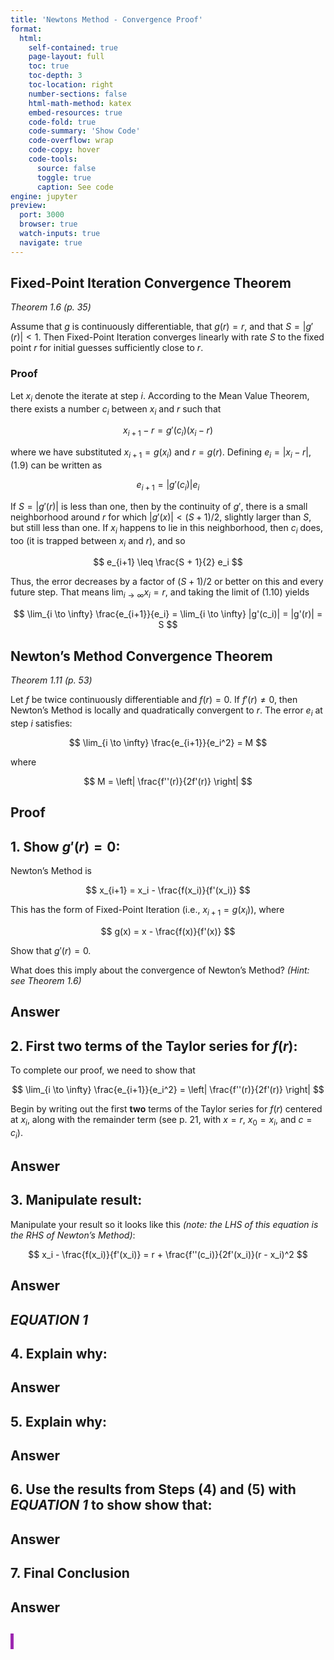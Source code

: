 ```yaml
---
title: 'Newtons Method - Convergence Proof'
format:
  html:
    self-contained: true
    page-layout: full
    toc: true
    toc-depth: 3
    toc-location: right
    number-sections: false
    html-math-method: katex
    embed-resources: true
    code-fold: true
    code-summary: 'Show Code'
    code-overflow: wrap
    code-copy: hover
    code-tools:
      source: false
      toggle: true
      caption: See code
engine: jupyter
preview:
  port: 3000
  browser: true
  watch-inputs: true
  navigate: true
---
```


## **Fixed-Point Iteration Convergence Theorem**

_Theorem 1.6 (p. 35)_

Assume that $g$ is continuously differentiable, that $g(r) = r$, and that $S = |g'(r)| < 1$. Then Fixed-Point Iteration converges linearly with rate $S$ to the fixed point $r$ for initial guesses sufficiently close to $r$.

### **Proof**

Let $x_i$ denote the iterate at step $i$. According to the Mean Value Theorem, there exists a number $c_i$ between $x_i$ and $r$ such that

$$
x_{i+1} - r = g'(c_i)(x_i - r)
$$

where we have substituted $x_{i+1} = g(x_i)$ and $r = g(r)$. Defining $e_i = |x_i - r|$, (1.9) can be written as

$$
e_{i+1} = |g'(c_i)|e_i
$$

If $S = |g'(r)|$ is less than one, then by the continuity of $g'$, there is a small neighborhood around $r$ for which $|g'(x)| < (S + 1)/2$, slightly larger than $S$, but still less than one. If $x_i$ happens to lie in this neighborhood, then $c_i$ does, too (it is trapped between $x_i$ and $r$), and so

$$
e_{i+1} \leq \frac{S + 1}{2} e_i
$$

Thus, the error decreases by a factor of $(S + 1)/2$ or better on this and every future step. That means $\lim_{i \to \infty} x_i = r$, and taking the limit of (1.10) yields

$$
\lim_{i \to \infty} \frac{e_{i+1}}{e_i} = \lim_{i \to \infty} |g'(c_i)| = |g'(r)| = S
$$

## **Newton's Method Convergence Theorem**

_Theorem 1.11 (p. 53)_

Let $f$ be twice continuously differentiable and $f(r) = 0$. If $f'(r) \neq 0$, then Newton’s Method is locally and quadratically convergent to $r$. The error $e_i$ at step $i$ satisfies:

$$
\lim_{i \to \infty} \frac{e_{i+1}}{e_i^2} = M
$$

where

$$
M = \left| \frac{f''(r)}{2f'(r)} \right|
$$

## **Proof**

::: {.callout-note icon=false}

## **1. Show $g'(r) = 0$:**

Newton’s Method is

$$
x_{i+1} = x_i - \frac{f(x_i)}{f'(x_i)}
$$

This has the form of Fixed-Point Iteration (i.e., $x_{i+1} = g(x_i)$), where

$$
g(x) = x - \frac{f(x)}{f'(x)}
$$

Show that $g'(r) = 0$.

What does this imply about the convergence of Newton’s Method? _(Hint: see Theorem 1.6)_

:::

::: {.callout-tip collapse="true"}

## **Answer**

:::

::: {.callout-note icon=false}

## **2. First two terms of the Taylor series for $f(r)$:**

To complete our proof, we need to show that

$$
\lim_{i \to \infty} \frac{e_{i+1}}{e_i^2} = \left| \frac{f''(r)}{2f'(r)} \right|
$$

Begin by writing out the first **two** terms of the Taylor series for $f(r)$ centered at $x_i$, along with the remainder term (see p. 21, with $x = r$, $x_0 = x_i$, and $c = c_i$).

:::

::: {.callout-tip collapse="true"}

## **Answer**

:::

::: {.callout-note icon=false}

## **3. Manipulate result:**

Manipulate your result so it looks like this _(note: the LHS of this equation is the RHS of Newton’s Method)_:

$$
x_i - \frac{f(x_i)}{f'(x_i)} = r + \frac{f''(c_i)}{2f'(x_i)}(r - x_i)^2
$$

:::

::: {.callout-tip collapse="true"}

## **Answer**

:::

::: {.callout-tip icon=false appearance="simple"}

# **_EQUATION 1_**

:::

::: {.callout-note icon=false}

## **4. Explain why:**

:::

::: {.callout-tip collapse="true"}

## **Answer**

:::

::: {.callout-note icon=false}

## **5. Explain why:**

:::

::: {.callout-tip collapse="true"}

## **Answer**

:::

::: {.callout-note icon=false}

## **6. Use the results from Steps (4) and (5) with _EQUATION 1_ to show show that:**

:::

::: {.callout-tip collapse="true"}

## **Answer**

:::

::: {.callout-note icon=false}

## **7. Final Conclusion**

:::

::: {.callout-tip collapse="true"}

## **Answer**

::: {.callout-tip icon=false appearance="simple" style="background-color: #fffff; border-left: 5px solid #9c27b0; color: #9c27b0; font-weight: 900;"}

# ‎

:::

:::
